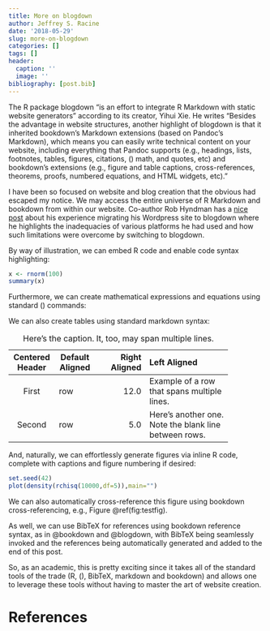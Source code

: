 ```yaml
---
title: More on blogdown
author: Jeffrey S. Racine
date: '2018-05-29'
slug: more-on-blogdown
categories: []
tags: []
header:
  caption: ''
  image: ''
bibliography: [post.bib]  
---
```


The R package blogdown "is an effort to integrate R Markdown with static website generators" according to its creator, Yihui Xie. He writes "Besides the advantage in website structures, another highlight of blogdown is that it inherited bookdown’s Markdown extensions (based on Pandoc’s Markdown), which means you can easily write technical content on your website, including everything that Pandoc supports (e.g., headings, lists, footnotes, tables, figures, citations,  \(\LaTeX\)  math, and quotes, etc) and bookdown’s extensions (e.g., figure and table captions, cross-references, theorems, proofs, numbered equations, and HTML widgets, etc)."

I have been so focused on website and blog creation that the obvious had escaped my notice. We may access the entire universe of R Markdown and bookdown from within our website. Co-author Rob Hyndman has a [nice post](https://support.rbind.io/2017/05/15/converting-robjhyndman-to-blogdown) about his experience migrating his Wordpress site to blogdown where he highlights the inadequacies of various platforms he had used and how such limitations were overcome by switching to blogdown.

By way of illustration, we can embed R code and enable code syntax highlighting:

```r
x <- rnorm(100)
summary(x)
```

Furthermore, we can create mathematical expressions and equations using standard \(\LaTeX\) commands:
\begin{equation}
\hat\beta=(X'X)^{-1}X'Y
\end{equation}

We can also create tables using standard markdown syntax:

-------------------------------------------------------------
 Centered   Default           Right Left
  Header    Aligned         Aligned Aligned
----------- ------- --------------- -------------------------
   First    row                12.0 Example of a row that
                                    spans multiple lines.

  Second    row                 5.0 Here's another one. Note
                                    the blank line between
                                    rows.
-------------------------------------------------------------

Table: Here's the caption. It, too, may span
multiple lines.

And, naturally, we can effortlessly generate figures via inline R code, complete with captions and figure numbering if desired:
```r
set.seed(42)
plot(density(rchisq(10000,df=5)),main="")
```

We can also automatically cross-reference this figure using bookdown cross-referencing, e.g., Figure \@ref(fig:testfig).

As well, we can use BibTeX for references using bookdown reference syntax, as in @bookdown and @blogdown, with BibTeX being seamlessly invoked and the references being automatically generated and added to the end of this post.

So, as an academic, this is pretty exciting since it takes all of the standard tools of the trade (R,  \(\LaTeX\), BibTeX, markdown and bookdown) and allows one to leverage these tools without having to master the art of website creation.

# References